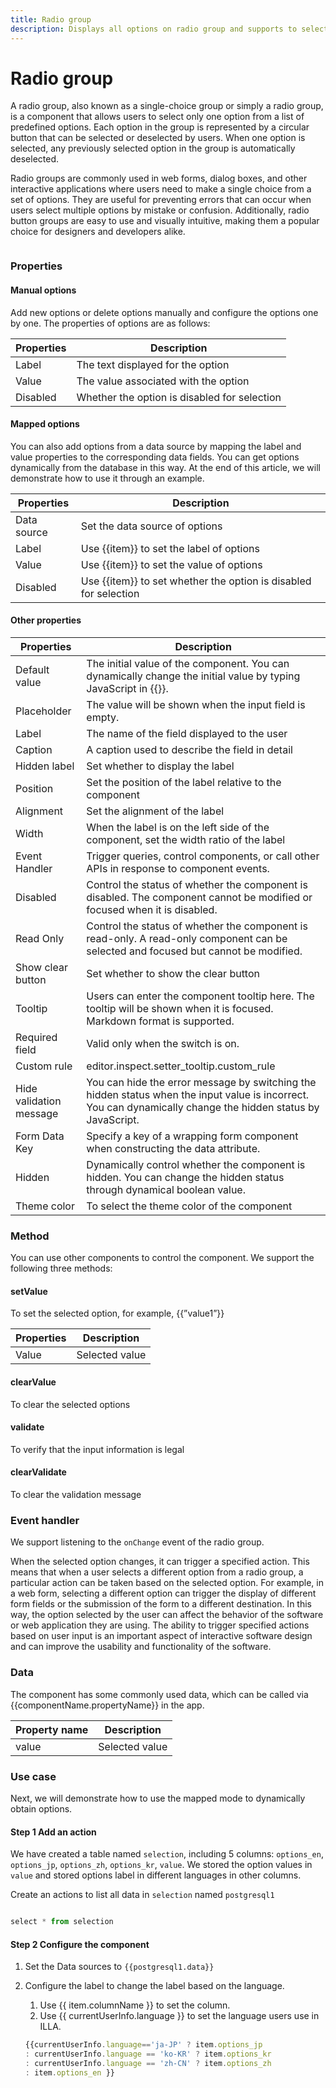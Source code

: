 ```yaml
---
title: Radio group
description: Displays all options on radio group and supports to select 1 option.
---
```


# Radio group

A radio group, also known as a single-choice group or simply a radio group, is a component that allows users to select only one option from a list of predefined options. Each option in the group is represented by a circular button that can be selected or deselected by users. When one option is selected, any previously selected option in the group is automatically deselected.

Radio groups are commonly used in web forms, dialog boxes, and other interactive applications where users need to make a single choice from a set of options. They are useful for preventing errors that can occur when users select multiple options by mistake or confusion. Additionally, radio button groups are easy to use and visually intuitive, making them a popular choice for designers and developers alike.

<img src='https://cdn.illacloud.com/official-website/img/docs/assemble/radiogroup1.png' alt="" />

### Properties

#### Manual options

Add new options or delete options manually and configure the options one by one. The properties of options are as follows: 

| Properties | Description                                  |
| ---------- | -------------------------------------------- |
| Label      | The text displayed for the option            |
| Value      | The value associated with the option         |
| Disabled   | Whether the option is disabled for selection |

#### Mapped options

You can also add options from a data source by mapping the label and value properties to the corresponding data fields. You can get options dynamically from the database in this way. At the end of this article, we will demonstrate how to use it through an example.

| Properties  | Description                                                      |
| ----------- | ---------------------------------------------------------------- |
| Data source | Set the data source of options                                   |
| Label       | Use {{item}} to set the label of options                         |
| Value       | Use {{item}} to set the value of options                         |
| Disabled    | Use {{item}} to set whether the option is disabled for selection |

#### Other properties

| Properties              | Description                                                                                                                                                  |
| ----------------------- | ------------------------------------------------------------------------------------------------------------------------------------------------------------ |
| Default value           | The initial value of the component. You can dynamically change the initial value by typing JavaScript in {{}}.                                               |
| Placeholder             | The value will be shown when the input field is empty.                                                                                                       |
| Label                   | The name of the field displayed to the user                                                                                                                  |
| Caption                 | A caption used to describe the field in detail                                                                                                               |
| Hidden label            | Set whether to display the label                                                                                                                             |
| Position                | Set the position of the label relative to the component                                                                                                      |
| Alignment               | Set the alignment of the label                                                                                                                               |
| Width                   | When the label is on the left side of the component, set the width ratio of the label                                                                        |
| Event Handler           | Trigger queries, control components, or call other APIs in response to component events.                                                                     |
| Disabled                | Control the status of whether the component is disabled. The component cannot be modified or focused when it is disabled.                                    |
| Read Only               | Control the status of whether the component is read-only. A read-only component can be selected and focused but cannot be modified.                          |
| Show clear button       | Set whether to show the clear button                                                                                                                         |
| Tooltip                 | Users can enter the component tooltip here. The tooltip will be shown when it is focused. Markdown format is supported.                                      |
| Required field          | Valid only when the switch is on.                                                                                                                            |
| Custom rule             | editor.inspect.setter_tooltip.custom_rule                                                                                                                    |
| Hide validation message | You can hide the error message by switching the hidden status when the input value is incorrect. You can dynamically change the hidden status by JavaScript. |
| Form Data Key           | Specify a key of a wrapping form component when constructing the data attribute.                                                                             |
| Hidden                  | Dynamically control whether the component is hidden. You can change the hidden status through dynamical boolean value.                                       |
| Theme color             | To select the theme color of the component                                                                                                                   |

### Method

You can use other components to control the component. We support the following three methods:

#### setValue

To set the selected option, for example, {{”value1”}}

| Properties | Description    |
| ---------- | -------------- |
| Value      | Selected value |

#### clearValue

To clear the selected options

#### validate

To verify that the input information is legal

#### clearValidate

To clear the validation message

### Event handler

We support listening to the `onChange` event of the radio group. 

When the selected option changes, it can trigger a specified action. This means that when a user selects a different option from a radio group, a particular action can be taken based on the selected option. For example, in a web form, selecting a different option can trigger the display of different form fields or the submission of the form to a different destination. In this way, the option selected by the user can affect the behavior of the software or web application they are using. The ability to trigger specified actions based on user input is an important aspect of interactive software design and can improve the usability and functionality of the software.

### Data

The component has some commonly used data, which can be called via {{componentName.propertyName}} in the app.

| Property name | Description    |
| ------------- | -------------- |
| value         | Selected value |

### Use case

Next, we will demonstrate how to use the mapped mode to dynamically obtain options. 

#### Step 1 Add an action

We have created a table named `selection`, including 5 columns: `options_en`, `options_jp`, `options_zh`, `options_kr`, `value`. We stored the option values in `value` and stored options label in different languages in other columns. 

Create an actions to list all data in `selection` named `postgresql1`

<img src='https://cdn.illacloud.com/official-website/img/docs/assemble/radio1.png' alt="" />

```jsx
select * from selection
```

#### Step 2 Configure the component

1.  Set the Data sources to `{{postgresql1.data}}` 
2.  Configure the label to change the label based on the language. 

    1.  Use {{ item.columnName }} to set the column. 
    2.  Use {{ currentUserInfo.language }} to set the language users use in ILLA.

    ```jsx
    {{currentUserInfo.language=='ja-JP' ? item.options_jp 
    : currentUserInfo.language == 'ko-KR' ? item.options_kr 
    : currentUserInfo.language == 'zh-CN' ? item.options_zh 
    : item.options_en }}
    ```

<img src='https://cdn.illacloud.com/official-website/img/docs/assemble/radiogroup2.png' alt="" />
